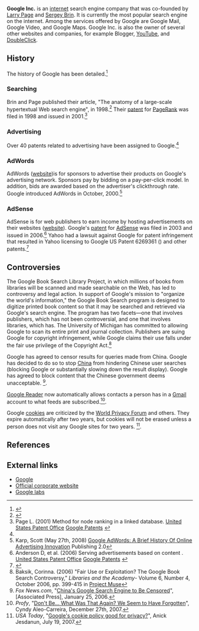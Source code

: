 {{subpages}}

'''Google Inc.''' is an [[internet]] search engine company that was co-founded by [[Larry Page]] and [[Sergey Brin]]. It is currently the most popular search engine on the internet. Among the services offered by Google are Google Mail, Google Video, and Google Maps. Google Inc. is also the owner of several other websites and companies, for example Blogger, [[YouTube]], and [[DoubleClick]].

==History==
The history of Google has been detailed.<ref name="isbn1-59184-141-0">{{cite book |author=John Battelle |title=The Search: How Google and Its Rivals Rewrote the Rules of Business and Transformed Our Culture |publisher=Portfolio Trade |location= |year=2006 |pages= |isbn=1-59184-141-0 |oclc= |doi=}}</ref>

===Searching===
Brin and Page published their article, "The anatomy of a large-scale hypertextual Web search engine", in 1998.<ref>{{Cite journal | doi = 10.1016/S0169-7552(98)00110-X | issn = 0169-7552 | volume = 30 | issue = 1-7 | pages = 107-117 | last = Brin | first = Sergey | coauthors = Lawrence Page | title = The anatomy of a large-scale hypertextual Web search engine | journal = Computer Networks and ISDN Systems | accessdate = 2008-12-17 | date = 1998-04 | url = http://www.sciencedirect.com/science/article/B6TYT-3WRC342-2N/2/63e7d8fb6a64027a0c15e6ae3e402889}}</ref> Their [[patent]] for [[PageRank]] was filed in 1998 and issued in 2001.<ref>Page L. (2001) Method for node ranking in a linked database. [http://patft.uspto.gov/netacgi/nph-Parser?patentnumber=6285999 United States Patent Office] [http://www.google.com/patents?q=patent%3A6285999 Google Patents] {{US patent|6285999}}</ref>

===Advertising===
Over 40 patents related to advertising have been assigned to Google.<ref name="urlPatent Database Search Results: AN/Google AND (TTL/advert$ OR ABST/advert$ OR SPEC/advert$) in US Patent Collection">{{cite web |url=http://patft.uspto.gov/netacgi/nph-Parser?Sect1=PTO2&Sect2=HITOFF&u=%2Fnetahtml%2FPTO%2Fsearch-adv.htm&r=0&f=S&l=50&d=PTXT&RS=(AN%2FGoogle+AND+((TTL%2Fadvert%24+OR+ABST%2Fadvert%24)+OR+SPEC%2Fadvert%24))&Refine=Refine+Search&Refine=Refine+Search&Query=AN%2FGoogle+AND+(TTL%2Fadvert%24+OR+ABST%2Fadvert%24+OR+SPEC%2Fadvert%24) |title=Patent Database Search Results: AN/Google AND (TTL/advert$ OR ABST/advert$ OR SPEC/advert$) in US Patent Collection |author= |authorlink= |coauthors= |date= |format= |work= |publisher=United States Patent Office |pages= |language= |archiveurl= |archivedate= |quote= |accessdate=2009-06-20}}</ref>

===AdWords===
AdWords ([http://adwords.google.com/ website])is for sponsors to advertise their products on Google's advertising network. Sponsors pay by bidding on a pay-per-click model. In addition, bids are awarded based on the advertiser's clickthrough rate. Google introduced AdWords in October, 2000.<ref>Karp, Scott (May 27th, 2008) [http://publishing2.com/2008/05/27/google-adwords-a-brief-history-of-online-advertising-innovation/ Google AdWords: A Brief History Of Online Advertising Innovation] Publishing 2.0</ref>

===AdSense===
AdSense is for web publishers to earn income by hosting advertisements on their websites ([http://adsense.google.com website]). Google's [[patent]] for [[AdSense]] was filed in 2003 and issued in 2006.<ref>Anderson D, et al. (2006) Serving advertisements based on content . [http://patft.uspto.gov/netacgi/nph-Parser?patentnumber=7136875 United States Patent Office] [http://www.google.com/patents?q=patent%3A7136875 Google Patents] {{US patent|7136875}}</ref>
Yahoo had a lawsuit against Google for patent infringement that resulted in  Yahoo licensing to Google US Patent 6269361 ({{US patent|6269361}}) and other patents.<ref name="urlGoogle, Yahoo bury the legal hatchet - CNET News">{{cite web |url=http://news.cnet.com/Google%2C-Yahoo-bury-the-legal-hatchet/2100-1024_3-5302421.html?tag=mncol |title=Google, Yahoo bury the legal hatchet |author=Olsen S |authorlink= |coauthors= |date=2004 |format= |work= |publisher=CNET News |pages= |language= |archiveurl= |archivedate= |quote= |accessdate=2009-06-20}}</ref>

==Controversies==
The Google Book Search Library Project, in which millions of books from libraries will be scanned and made searchable on the Web, has led to controversy and legal action. In support of Google's mission to "organize the world's information," the Google Book Search program is designed to digitize printed book content so that it may be searched and retrieved via Google's search engine.  The program has two facets—one that involves publishers, which has not been controversial, and one that involves libraries, which has. The University of Michigan has committed to allowing Google to scan its entire print and journal collection.  Publishers are suing Google for copyright infringement, while Google claims their use falls under the fair use privilege of the Copyright Act.<ref>Baksik, Corinna. (2006) "Fair Use or Exploitation? The Google Book Search Controversy," ''Libraries and the Academy''- Volume 6, Number 4, October 2006, pp. 399-415 in [[Project Muse]]</ref> 


Google has agreed to censor results for queries made from China. Google has decided to do so to stop [[China]] from hindering Chinese user searches (blocking Google or substantially slowing down the result display). Google has agreed to block content that the Chinese government deems unacceptable. <ref>''Fox News.com'', "[http://www.foxnews.com/story/0,2933,182695,00.html China's Google Search Engine to Be Censored]", [Associated Press], January 25, 2006.</ref>. 

[[Google Reader]] now automatically allows contacts a person has in a [[Gmail]] account to what feeds are subscribed.<ref>''Profy'', "[http://www.profy.com/2007/12/27/google-reader-privacy-mess/ Don't Be... What Was That Again? We Seem to Have Forgotten]", Cyndy Aleo-Carreira, December 27th, 2007.</ref>.

Google [[cookie]]s are criticized by the [[World Privacy Forum]] and others. They expire automatically after two years, but cookies will not be erased unless a person does not visit any Google sites for two years. <ref>''USA Today'', "[http://www.usatoday.com/tech/news/2007-07-19-google-cookies-privacy_N.htm Google's cookie policy good for privacy?]", Anick Jesdanun, July 19, 2007.</ref>.

==References==
<references/>

== External links ==
* [http://www.google.com Google]
* [http://www.google.com/corporate/ Official corporate website]
* [http://labs.google.com/ Google labs]